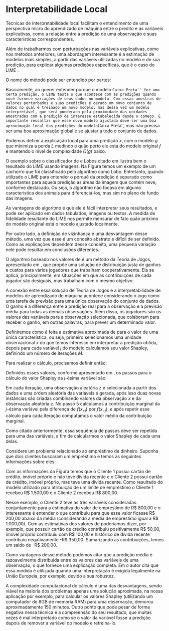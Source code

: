 # Interpretabilidade Local {#interplocal}


Técnicas de interpretabilidade local facilitam o entendimento de uma perspectiva micro do aprendizado de máquina entre o predito e as variáveis explicativas, como a relação entre a predição de uma observação e suas características correspondentes.


\subsection{\textit{Local Interpretable Model-Agnostic Explanations} - LIME}

Além de trabalharmos com perturbações nas variáveis explicativas, como nos métodos anteriores, uma abordagem interessante é a estimação de modelos mais simples, a partir das variáveis utilizadas no modelo e de sua predição, para explicar algumas predições específicas, que é o caso do LIME \cite{lime}.

O nome do método pode ser entendido por partes:

\begin{description}
    \item[Local:] Vizinhança é delimitada com base na distância dos registros;
    \item[Interpretável:] Estimação de Regressão Linear para ajustar os dados, que é um modelo interpretável;
    \item[Explanações independentes do modelo:] O método é independente de qual algoritmo foi utilizado para obtermos as predições.
\end{description}

Basicamente, ao querer entender porque o modelo ``Caixa Preta'' fez uma certa predição, o LIME testa o que acontece com as predições quando você fornece variações de seus dados no modelo. Com essas amostras de valores perturbados e suas predições é gerado um novo conjunto de dados no qual é treinado um novo modelo, mas dessa vez um modelo interpretável, que será ponderado pela proximidade das unidades amostradas com a predição de interesse estabelecida desde o começo. É importante ressaltar que esse novo modelo ajustado deve ser uma boa aproximação local das predições do modelo ``Caixa Preta'', mas não precisa ser uma boa aproximação global e se ajustar a todo o conjunto de dados.

Podemos definir a explicação local para uma predição $x$, com o modelo $g$ que minimiza a perda $L$ medindo o quão perto ele está do modelo original $f$ e mantendo o nível de complexidade $\Omega(g)$ baixo.

\begin{equation}
  \text{explicação}(x)  = \argmin_{g \in G} L(f,g,\pi_x) + \Omega(g).
\end{equation}

\subsubsection{Exemplo Aplicação}

O exemplo sobre o classificador de \textit{Huskys} e Lobos citado em \cite{lime} ilustra bem o resultado do LIME usando imagens. Na Figura \ref{fig:imagem_lime} temos um exemplo de um cachorro \textit{Husky} que foi classificado pelo algoritmo como Lobo. Entretanto, quando utilizado o LIME para entender o porquê da predição é separado como importantes para aquela predição as áreas da imagem que contém neve, conforme destacado. Ou seja, o algoritmo não focava em alguma característica dos animais para diferenciá-los, mas sim no plano de fundo das imagens.

\begin{figure}[ht]
\centering
\includegraphics[width=.6\textwidth]{lime_husky.PNG}
\caption{Exemplo de Classificação de Lobos e \textit{Huskys}}
\label{fig:imagem_lime}
\centering
\end{figure}

\subsubsection{Vantagens e Desvantagens}

As vantagens do algoritmo é que ele é fácil interpretar seus resultados, e pode ser aplicado em dados tabulados, imagens  ou textos. A medida de fidelidade resultante do LIME nos permite mensurar de fato quão próximo do modelo original está o modelo ajustado localmente.

Por outro lado, a definição de vizinhança é uma desvantagem desse método, uma vez que esse é um conceito abstrato e difícil de ser definido. Como as explicações dependem desse conceito, uma pequena variação nele pode resultar em conclusões diferentes.



\subsection{Valores de Shapley }

O algoritmo baseado nos valores de \emph{Shapley} é um método da Teoria de Jogos, apresentado em \cite{shapley_gt}, que propõe uma solução de distribuição justa de ganhos e custos para vários jogadores que trabalham cooperativamente. Ela se aplica, principalmente, em situações em que as contribuições de cada jogador são desiguais, mas trabalham com o mesmo objetivo.

A conexão entre essa solução de Teoria de Jogos e a interpretabilidade de modelos de aprendizado de máquina acontece considerando o jogo como uma tarefa de previsão para uma única observação do conjunto de dados. O ganho é a diferença entre a predição real para a observação e a previsão média para todas as demais observações. Além disso, os jogadores são os valores das variáveis para a observação selecionada, que colaboram para receber o ganho, em outras palavras, para prever um determinado valor. 



Definiremos como é feita a estimativa aproximada de \emph{Shapley} para o valor de uma única característica, ou seja, primeiro selecionamos uma unidade observacional $x$ do \emph{dataset} que temos interesse em interpretar a predição obtida, depois  para cada variável $j$ do modelo calculamos seu valor Shapley, definindo um número de iterações $M$.


Para realizar o cálculo, precisamos definir então: 

\begin{itemize}
 \item número de iterações $M$, 
 \item unidade observacional $x$, 
 \item índice da variável $j$, 
 \item matriz de dados $X$,
 \item modelo de aprendizado de máquina $f$.
\end{itemize}

Definidos esses valores, conforme apresentado em \cite{molnar2019}, os passos para o cálculo do valor Shapley da $j$-ésima variável são:

\begin{itemize}
    \item Para todos $\mathbf{m = 1, \dots, M}$:
        \subitem Passo 1: Sorteie um exemplo aleatória $\mathbf{z}$ da matriz de dados $\mathbf{X}$
        \subitem Passo 2: Escolha uma permutação aleatória dos valores do recurso
        \subitem Passo 3: Ordene a variável $x$: $\mathbf{x_0 = (x_1,...,x_j,...,x_p)}$
        \subitem Passo 4: Construa duas novas observações:
        \subsubitem Passo 4.1: com a variável j: $x_{+j}=(x_1,...,x_{j-1},x_j,z_{j+1},...,z_p)$
        \subsubitem Passo 4.2: sem a variável j: $x_{-j}=(x_1,...,x_{j-1},z_j,z_{j+1},...,z_p)$
        \subitem Passo 5: Calcule a contribuição marginal
    \item Passo 6: Calcule os valores Shapley como a média
\end{itemize}


Em cada iteração, uma observação aleatória z é selecionada a partir dos dados e uma ordem aleatória das variáveis é gerada, após isso duas novas instâncias são criadas combinando valores da observação $x$ e da observação aleatória $z$. No passo 5 calculamos a contribuição marginal da $j$-ésima variável pela diferença de $f(x_{+j})$ por $f(x_{-j})$, e após repetir esse cálculo para cada iteração computamos o valor médio da contribuição marginal.

Como citado anteriormente, essa sequência de passos deve ser repetida para uma das variáveis, a fim de calcularmos o valor Shapley de cada uma delas.

\subsubsection{Exemplo Aplicação}
Considere um problema relacionado ao empréstimo de dinheiro. Suponha que dois clientes buscaram um empréstimo e temos as seguintes informações sobre eles:

\begin{enumerate}
    \item Possui cartão de crédito;
    \item Possui imóvel próprio;
    \item Possui dívida nos últimos 3 meses.
\end{enumerate}

Com as informações da Figura \ref{fig:imagem_shapley} temos que o Cliente 1 possui cartão de crédito, imóvel próprio e não teve dívida recente e o Cliente 2 possui cartão de crédito, imóvel próprio, mas teve uma dívida recente. Como resultado do modelo utilizado para atribuição de um limite de empréstimo o Cliente 1 recebeu R\$  1.500,00 e o Cliente 2 recebeu R\$ 800,00.


\begin{figure}[ht]
\centering
\includegraphics[width=.7\textwidth]{shapley.png}
\caption{Informações sobre cartão de crédito, imóvel próprio e dívida recente dos clientes.}
\label{fig:imagem_shapley}
\centering
\end{figure}

Nesse exemplo, o Cliente 2 teve as três variáveis consideradas conjuntamente para a estimativa do valor de empréstimo de R\$ 800,00 e o interessante é entender o que contribuiu para que esse valor ficasse R\$ 200,00 abaixo da média (considerando a média de empréstimo igual a R\$ 1.000,00). Com as estimativas dos valores de \emph{Shapley} poderíamos dizer, por exemplo, que possuir cartão de crédito contribuiu positivamente R\$ 50,00, imóvel próprio contribuiu com R\$ 100,00 e histórico de dívida recente contribuiu negativamente -R\$ 350,00. Sumarizando as contribuições, temos um saldo de -R\$ 200,00.


\subsubsection{Vantagens e Desvantagens}

Como vantagens desse método podemos citar que a predição média é razoavelmente distribuída entre os valores das variáveis de uma observação, o que fornece uma explicação completa. Em \cite{molnar2019} o autor cita que essa medida é utilizada quando uma interpretação é exigida legalmente na União Europeia, por exemplo, devido a sua robustez.

A complexidade computacional do cálculo é uma das desvantagens, sendo viável na maioria dos problemas apenas uma solução aproximada, na nossa aplicação por exemplo, para calcular os valores Shapley (utilizando um computador de 8GB de memória RAM) para uma observação, demorou aproximadamente 150 minutos.
Outro ponto que pode pesar de forma negativa nessa técnica é a compreensão do seu resultado, que muitas vezes é mal interpretado como se o valor da variável fosse a predição depois de remover a variável do modelo e retreina-lo.

